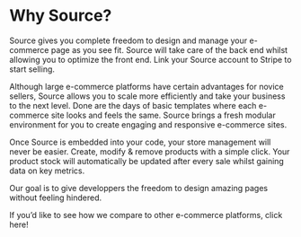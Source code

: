 # Why Source?

Source gives you complete freedom to design and manage your e-commerce page as you see fit. Source will take care of the back end whilst allowing you to optimize the front end. Link your Source account to Stripe to start selling. 

Although large e-commerce platforms have certain advantages for novice sellers, Source allows you to scale more efficiently and take your business to the next level. Done are the days of basic templates where each e-commerce site looks and feels the same. Source brings a fresh modular environment for you to create engaging and responsive e-commerce sites. 

Once Source is embedded into your code, your store management will never be easier. Create, modify & remove products with a simple click. Your product stock will automatically be updated after every sale whilst gaining data on key metrics.

Our goal is to give developpers the freedom to design amazing pages without feeling hindered. 

If you’d like to see how we compare to other e-commerce platforms, click here! 